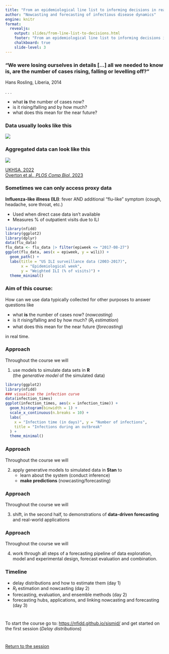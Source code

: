 ```yaml
---
title: "From an epidemiological line list to informing decisions in real-time"
author: "Nowcasting and forecasting of infectious disease dynamics"
engine: knitr
format:
  revealjs:
    output: slides/from-line-list-to-decisions.html
    footer: "From an epidemiological line list to informing decisions in real-time"
    chalkboard: true
    slide-level: 3
---
```


### "We were losing ourselves in details [...] all we needed to know is, are the number of cases rising, falling or levelling off?"

Hans Rosling, Liberia, 2014

. . .

- what **is** the number of cases now?
- is it rising/falling and by how much?
- what does this mean for the near future?

### Data usually looks like this

![](figures/linelist.png)

### Aggregated data can look like this {.smaller}

![](figures/monkeypox_delayed.png)

[UKHSA, 2022](https://www.gov.uk/government/publications/monkeypox-outbreak-technical-briefings/investigation-into-monkeypox-outbreak-in-england-technical-briefing-1) <br>
[Overton et al., *PLOS Comp Biol*, 2023](https://doi.org/10.1371/journal.pcbi.1011463)

### Sometimes we can only access proxy data {.smaller}

**Influenza-like illness (ILI)**: fever AND additional "flu-like" symptom (cough, headache, sore throat, etc.)

- Used when direct case data isn't available
- Measures % of outpatient visits due to ILI

```r
library(nfidd)
library(ggplot2)
library(dplyr)
data(flu_data)
flu_data <- flu_data |> filter(epiweek <= "2017-08-27")
ggplot(flu_data, aes(x = epiweek, y = wili)) +
  geom_path() +
  labs(title = "US ILI surveillance data (2003-2017)",
       x = "Epidemiological week", 
       y = "Weighted ILI (% of visits)") +
  theme_minimal()
```

### Aim of this course:

How can we use data typically collected for other purposes to answer questions like

- what **is** the number of cases now? (*nowcasting*)
- is it rising/falling and by how much? (*$R_t$ estimation*)
- what does this mean for the near future (*forecasting*)

in real time.

### Approach

Throughout the course we will

1. use models to simulate data sets in **R** <br>
(the *generative model* of the simulated data)
   
```r
library(ggplot2)
library(nfidd)
### visualise the infection curve
data(infection_times)
ggplot(infection_times, aes(x = infection_time)) +
  geom_histogram(binwidth = 1) +
  scale_x_continuous(n.breaks = 10) +
  labs(
    x = "Infection time (in days)", y = "Number of infections",
    title = "Infections during an outbreak"
  ) +
  theme_minimal()
```

### Approach

Throughout the course we will

2. apply generative models to simulated data in **Stan** to
   - learn about the system (conduct inference)
   - **make predictions** (nowcasting/forecasting)

### Approach

Throughout the course we will

3. shift, in the second half, to demonstrations of **data-driven forecasting** and real-world applications

### Approach

Throughout the course we will

4. work through all steps of a forecasting pipeline of data exploration, model and experimental design, forecast evaluation and combination.

### Timeline

::: {.incremental}
- delay distributions and how to estimate them (day 1)
- $R_t$ estimation and nowcasting (day 2)
- forecasting, evaluation, and ensemble methods (day 2)
- forecasting hubs, applications, and linking nowcasting and forecasting (day 3)
:::

#

To start the course go to:
[https://nfidd.github.io/sismid/](https://nfidd.github.io/sismid/)
and get started on the first session (*Delay distributions*)

#

[Return to the session](../introduction-and-course-overview)
